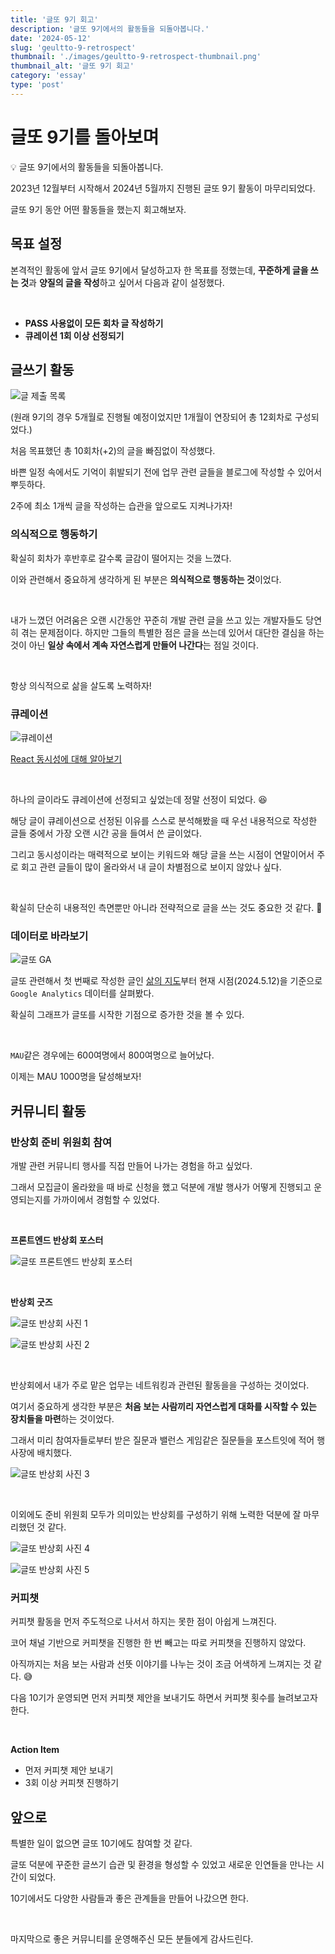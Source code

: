 ```yaml
---
title: '글또 9기 회고'
description: '글또 9기에서의 활동들을 되돌아봅니다.'
date: '2024-05-12'
slug: 'geultto-9-retrospect'
thumbnail: './images/geultto-9-retrospect-thumbnail.png'
thumbnail_alt: '글또 9기 회고'
category: 'essay'
type: 'post'
---
```


# 글또 9기를 돌아보며

<Callout>💡 글또 9기에서의 활동들을 되돌아봅니다.</Callout>

2023년 12월부터 시작해서 2024년 5월까지 진행된 글또 9기 활동이 마무리되었다.

글또 9기 동안 어떤 활동들을 했는지 회고해보자.

## 목표 설정

본격적인 활동에 앞서 글또 9기에서 달성하고자 한 목표를 정했는데,
**꾸준하게 글을 쓰는 것**과 **양질의 글을 작성**하고 싶어서 다음과 같이 설정했다.

<br />

- **PASS 사용없이 모든 회차 글 작성하기**
- **큐레이션 1회 이상 선정되기**

## 글쓰기 활동

<Image
  src="https://raw.githubusercontent.com/jgjgill/blog/main/contents/essay/geultto-9-retrospect/images/my-post-list.png"
  alt="글 제출 목록"
/>

(원래 9기의 경우 5개월로 진행될 예정이었지만 1개월이 연장되어 총 12회차로 구성되었다.)

처음 목표했던 총 10회차(+2)의 글을 빠짐없이 작성했다.

바쁜 일정 속에서도 기억이 휘발되기 전에 업무 관련 글들을 블로그에 작성할 수 있어서 뿌듯하다.

2주에 최소 1개씩 글을 작성하는 습관을 앞으로도 지켜나가자!

### 의식적으로 행동하기

확실히 회차가 후반후로 갈수록 글감이 떨어지는 것을 느꼈다.

이와 관련해서 중요하게 생각하게 된 부분은 **의식적으로 행동하는 것**이었다.

<br />

내가 느꼈던 어려움은 오랜 시간동안 꾸준히 개발 관련 글을 쓰고 있는 개발자들도 당연히 겪는 문제점이다.
하지만 그들의 특별한 점은 글을 쓰는데 있어서 대단한 결심을 하는 것이 아닌 **일상 속에서 계속 자연스럽게 만들어 나간다**는 점일 것이다.

<br />

항상 의식적으로 삶을 살도록 노력하자!

### 큐레이션

<Image
  src="https://raw.githubusercontent.com/jgjgill/blog/main/contents/essay/geultto-9-retrospect/images/curation.png"
  alt="큐레이션"
/>

[React 동시성에 대해 알아보기](https://jgjgill-blog.netlify.app/post/learn-about-react-concurrent/)

<br />

하나의 글이라도 큐레이션에 선정되고 싶었는데 정말 선정이 되었다. 😆

해당 글이 큐레이션으로 선정된 이유를 스스로 분석해봤을 때 우선 내용적으로 작성한 글들 중에서 가장 오랜 시간 공을 들여서 쓴 글이었다.

그리고 동시성이라는 매력적으로 보이는 키워드와 해당 글을 쓰는 시점이 연말이어서 주로 회고 관련 글들이 많이 올라와서 내 글이 차별점으로 보이지 않았나 싶다.

<br />

확실히 단순히 내용적인 측면뿐만 아니라 전략적으로 글을 쓰는 것도 중요한 것 같다. 🧐

### 데이터로 바라보기

<Image
  src="https://raw.githubusercontent.com/jgjgill/blog/main/contents/essay/geultto-9-retrospect/images/geultto-ga.png"
  alt="글또 GA"
/>

글또 관련해서 첫 번째로 작성한 글인 [삶의 지도](https://jgjgill-blog.netlify.app/post/map-of-life/)부터 현재 시점(2024.5.12)을 기준으로 `Google Analytics` 데이터를 살펴봤다.

확실히 그래프가 글또를 시작한 기점으로 증가한 것을 볼 수 있다.

<br />

`MAU`같은 경우에는 600여명에서 800여명으로 늘어났다.

이제는 MAU 1000명을 달성해보자!

## 커뮤니티 활동

### 반상회 준비 위원회 참여

개발 관련 커뮤니티 행사를 직접 만들어 나가는 경험을 하고 싶었다.

그래서 모집글이 올라왔을 때 바로 신청을 했고 덕분에 개발 행사가 어떻게 진행되고 운영되는지를 가까이에서 경험할 수 있었다.

<br />

**프론트엔드 반상회 포스터**

<Image
  src="https://raw.githubusercontent.com/jgjgill/blog/main/contents/essay/geultto-9-retrospect/images/geultto-event-poster.png"
  alt="글또 프론트엔드 반상회 포스터"
/>

<br />

**반상회 굿즈**

<Image
  src="https://raw.githubusercontent.com/jgjgill/blog/main/contents/essay/geultto-9-retrospect/images/geultto-event-1.png"
  alt="글또 반상회 사진 1"
/>

<Image
  src="https://raw.githubusercontent.com/jgjgill/blog/main/contents/essay/geultto-9-retrospect/images/geultto-event-2.png"
  alt="글또 반상회 사진 2"
/>

<br />

반상회에서 내가 주로 맡은 업무는 네트워킹과 관련된 활동을을 구성하는 것이었다.

여기서 중요하게 생각한 부분은 **처음 보는 사람끼리 자연스럽게 대화를 시작할 수 있는 장치들을 마련**하는 것이었다.

그래서 미리 참여자들로부터 받은 질문과 밸런스 게임같은 질문들을 포스트잇에 적어 행사장에 배치했다.

<Image
  src="https://raw.githubusercontent.com/jgjgill/blog/main/contents/essay/geultto-9-retrospect/images/geultto-event-3.png"
  alt="글또 반상회 사진 3"
/>

<br />

이외에도 준비 위원회 모두가 의미있는 반상회를 구성하기 위해 노력한 덕분에 잘 마무리했던 것 같다.

<Image
  src="https://raw.githubusercontent.com/jgjgill/blog/main/contents/essay/geultto-9-retrospect/images/geultto-event-4.png"
  alt="글또 반상회 사진 4"
/>

<Image
  src="https://raw.githubusercontent.com/jgjgill/blog/main/contents/essay/geultto-9-retrospect/images/geultto-event-5.png"
  alt="글또 반상회 사진 5"
/>

### 커피챗

커피챗 활동을 먼저 주도적으로 나서서 하지는 못한 점이 아쉽게 느껴진다.

코어 채널 기반으로 커피챗을 진행한 한 번 빼고는 따로 커피챗을 진행하지 않았다.

아직까지는 처음 보는 사람과 선뜻 이야기를 나누는 것이 조금 어색하게 느껴지는 것 같다. 😅

다음 10기가 운영되면 먼저 커피챗 제안을 보내기도 하면서 커피챗 횟수를 늘려보고자 한다.

<br />

**Action Item**

- 먼저 커피챗 제안 보내기
- 3회 이상 커피챗 진행하기

## 앞으로

특별한 일이 없으면 글또 10기에도 참여할 것 같다.

글또 덕분에 꾸준한 글쓰기 습관 및 환경을 형성할 수 있었고 새로운 인연들을 만나는 시간이 되었다.

10기에서도 다양한 사람들과 좋은 관계들을 만들어 나갔으면 한다.

<br />

마지막으로 좋은 커뮤니티를 운영해주신 모든 분들에게 감사드린다.
